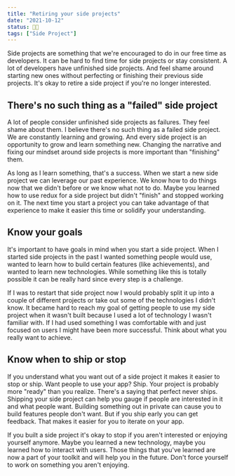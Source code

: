 ```yaml
---
title: "Retiring your side projects"
date: "2021-10-12"
status: 👩‍🌾
tags: ["Side Project"]
---
```


Side projects are something that we're encouraged to do in our free time as developers. It can be hard to find time for side projects or stay consistent. A lot of developers have unfinished side projects. And feel shame around starting new ones without perfecting or finishing their previous side projects. It's okay to retire a side project if you're no longer interested. 

## There's no such thing as a "failed" side project
A lot of people consider unfinished side projects as failures. They feel shame about them. I believe there's no such thing as a failed side project. We are constantly learning and growing. And every side project is an opportunity to grow and learn something new. Changing the narrative and fixing our mindset around side projects is more important than "finishing" them. 

As long as I learn something, that's a success. When we start a new side project we can leverage our past experience. We know how to do things now that we didn't before or we know what not to do. Maybe you learned how to use redux for a side project but didn't "finish" and stopped working on it. The next time you start a project you can take advantage of that experience to make it easier this time or solidify your understanding. 

## Know your goals 
It's important to have goals in mind when you start a side project. When I started side projects in the past I wanted something people would use, wanted to learn how to build certain features (like achievements), and wanted to learn new technologies. While something like this is totally possible it can be really hard since every step is a challenge. 

If I was to restart that side project now I would probably split it up into a couple of different projects or take out some of the technologies I didn't know. It became hard to reach my goal of getting people to use my side project when it wasn't built because I used a lot of technology I wasn't familiar with. If I had used something I was comfortable with and just focused on users I might have been more successful. Think about what you really want to achieve.

## Know when to ship or stop 
If you understand what you want out of a side project it makes it easier to stop or ship. Want people to use your app? Ship. Your project is probably more "ready" than you realize. There's a saying that perfect never ships. Shipping your side project can help you gauge if people are interested in it and what people want. Building something out in private can cause you to build features people don't want. But if you ship early you can get feedback. That makes it easier for you to iterate on your app.

If you built a side project it's okay to stop if you aren't interested or enjoying yourself anymore. Maybe you learned a new technology, maybe you learned how to interact with users. Those things that you've learned are now a part of your toolkit and will help you in the future. Don't force yourself to work on something you aren't enjoying. 
